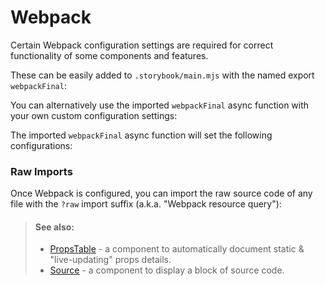 
<Meta of={WebpackStories} />

# Webpack

Certain Webpack configuration settings are required for correct functionality of some components and features.

These can be easily added to `.storybook/main.mjs` with the named export `webpackFinal`:

<Story of={WebpackStories.Implementation} />

You can alternatively use the imported `webpackFinal` async function with your own custom configuration settings:

<Story of={WebpackStories.ImplementationCustomSettings} />

The imported `webpackFinal` async function will set the following configurations:

<Story of={WebpackStories.WebpackFinalConfig} />

### Raw Imports

Once Webpack is configured, you can import the raw source code of any file with the `?raw` import suffix (a.k.a. "Webpack resource query"):

<Story of={WebpackStories.RawImport} />

> #### See also:
>
> - [PropsTable](/docs/components-propstable--docs) - a component to automatically document static & "live-updating" props details.
> - [Source](/docs/components-source--docs) - a component to display a block of source code.
